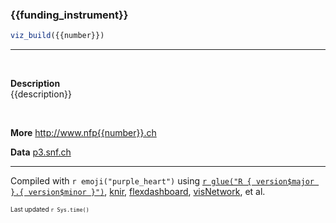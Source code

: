 
### {{funding_instrument}}

```r
viz_build({{number}})
```

***

<br/>  

**Description**  
{{description}}  

<br/>  

**More**  [http://www.nfp{{number}}.ch](http://www.nfp{{number}}.ch/en){target='_blank' rel='noopener noreferrer'}  

**Data**  [p3.snf.ch](http://p3.snf.ch/Pages/DataAndDocumentation.aspx){target='_blank' rel='noopener noreferrer'}  

<hr/>

Compiled with `r emoji("purple_heart")` using [`r glue("R { version$major }.{ version$minor }")`](https://cran.r-project.org/){target='_blank' rel='noopener noreferrer'}, [knir](https://yihui.name/knitr/){target='_blank' rel='noopener noreferrer'}, [flexdashboard](https://github.com/rstudio/flexdashboard){target='_blank' rel='noopener noreferrer'}, [visNetwork](https://datastorm-open.github.io/visNetwork/){target='_blank' rel='noopener noreferrer'}, et al.

<font size='1'>Last updated  `r Sys.time()`  </font>
